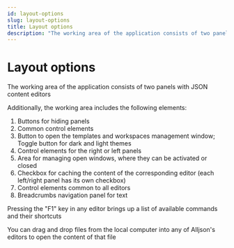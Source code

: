 ```yaml
---
id: layout-options
slug: layout-options
title: Layout options
description: "The working area of the application consists of two panels with JSON content editors"
---
```


# Layout options

The working area of the application consists of two panels with JSON content editors


<ThemedImg
  name="Layout_options"
  alt="Layout options: Analyse and edit the text representation of JSON"
/>

Additionally, the working area includes the following elements:

1. Buttons for hiding panels
2. Common control elements
3. Button to open the templates and workspaces management window; Toggle button for dark and light themes
4. Control elements for the right or left panels
5. Area for managing open windows, where they can be activated or closed
6. Checkbox for caching the content of the corresponding editor (each left/right panel has its own checkbox)
7. Control elements common to all editors
8. Breadcrumbs navigation panel for text

Pressing the "F1" key in any editor brings up a list of available commands and their shortcuts

You can drag and drop files from the local computer into any of Alljson's editors to open the content of that file
